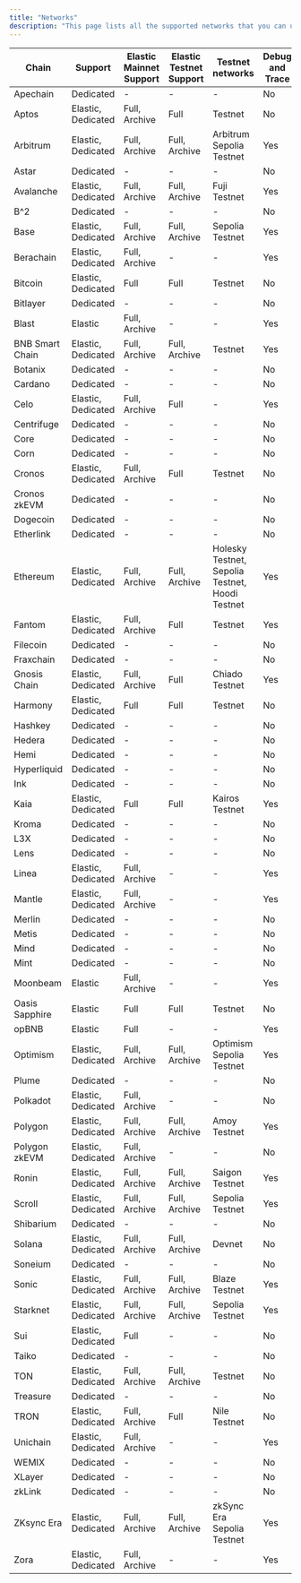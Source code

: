 ```yaml
---
title: "Networks"
description: "This page lists all the supported networks that you can use to deploy your Chainstack nodes."
---
```


| Chain | Support | Elastic Mainnet Support | Elastic Testnet Support | Testnet networks | Debug and Trace |
|-------|---------|-------------------------|--------------------------|------------------|-----------------|
| Apechain | Dedicated | - | - | - | No |
| Aptos | Elastic, Dedicated | Full, Archive | Full | Testnet | No |
| Arbitrum | Elastic, Dedicated | Full, Archive | Full, Archive | Arbitrum Sepolia Testnet | Yes |
| Astar | Dedicated | - | - | - | No |
| Avalanche | Elastic, Dedicated | Full, Archive | Full, Archive | Fuji Testnet | Yes |
| B^2 | Dedicated | - | - | - | No |
| Base | Elastic, Dedicated | Full, Archive | Full, Archive | Sepolia Testnet | Yes |
| Berachain | Elastic, Dedicated | Full, Archive | - | - | Yes |
| Bitcoin | Elastic, Dedicated | Full | Full | Testnet | No |
| Bitlayer | Dedicated | - | - | - | No |
| Blast | Elastic | Full, Archive | - | - | Yes |
| BNB Smart Chain | Elastic, Dedicated | Full, Archive | Full, Archive | Testnet | Yes |
| Botanix | Dedicated | - | - | - | No |
| Cardano | Dedicated | - | - | - | No |
| Celo | Elastic, Dedicated | Full, Archive | Full | - | Yes |
| Centrifuge | Dedicated | - | - | - | No |
| Core | Dedicated | - | - | - | No |
| Corn | Dedicated | - | - | - | No |
| Cronos | Elastic, Dedicated | Full, Archive | Full | Testnet | No |
| Cronos zkEVM | Dedicated | - | - | - | No |
| Dogecoin | Dedicated | - | - | - | No |
| Etherlink | Dedicated | - | - | - | No |
| Ethereum | Elastic, Dedicated | Full, Archive | Full, Archive | Holesky Testnet, Sepolia Testnet, Hoodi Testnet | Yes |
| Fantom | Elastic, Dedicated | Full, Archive | Full | Testnet | Yes |
| Filecoin | Dedicated | - | - | - | No |
| Fraxchain | Dedicated | - | - | - | No |
| Gnosis Chain | Elastic, Dedicated | Full, Archive | Full | Chiado Testnet | Yes |
| Harmony | Elastic, Dedicated | Full | Full | Testnet | No |
| Hashkey | Dedicated | - | - | - | No |
| Hedera | Dedicated | - | - | - | No |
| Hemi | Dedicated | - | - | - | No |
| Hyperliquid | Dedicated | - | - | - | No |
| Ink | Dedicated | - | - | - | No |
| Kaia | Elastic, Dedicated | Full | Full | Kairos Testnet | Yes |
| Kroma | Dedicated | - | - | - | No |
| L3X | Dedicated | - | - | - | No |
| Lens | Dedicated | - | - | - | No |
| Linea | Elastic, Dedicated | Full, Archive | - | - | Yes |
| Mantle | Elastic, Dedicated | Full, Archive | - | - | Yes |
| Merlin | Dedicated | - | - | - | No |
| Metis | Dedicated | - | - | - | No |
| Mind | Dedicated | - | - | - | No |
| Mint | Dedicated | - | - | - | No |
| Moonbeam | Elastic | Full, Archive | - | - | Yes |
| Oasis Sapphire | Elastic | Full | Full | Testnet | No |
| opBNB | Elastic | Full | - | - | Yes |
| Optimism | Elastic, Dedicated | Full, Archive | Full, Archive | Optimism Sepolia Testnet | Yes |
| Plume | Dedicated | - | - | - | No |
| Polkadot | Elastic, Dedicated | Full, Archive | - | - | No |
| Polygon | Elastic, Dedicated | Full, Archive | Full, Archive | Amoy Testnet | Yes |
| Polygon zkEVM | Elastic, Dedicated | Full, Archive | - | - | No |
| Ronin | Elastic, Dedicated | Full, Archive | Full, Archive | Saigon Testnet | Yes |
| Scroll | Elastic, Dedicated | Full, Archive | Full, Archive | Sepolia Testnet | Yes |
| Shibarium | Dedicated | - | - | - | No |
| Solana | Elastic, Dedicated | Full, Archive | Full, Archive | Devnet | No |
| Soneium | Dedicated | - | - | - | No |
| Sonic | Elastic, Dedicated | Full, Archive | Full, Archive | Blaze Testnet | Yes |
| Starknet | Elastic, Dedicated | Full, Archive | Full, Archive | Sepolia Testnet | Yes |
| Sui | Elastic, Dedicated | Full | - | - | No |
| Taiko | Dedicated | - | - | - | No |
| TON | Elastic, Dedicated | Full, Archive | Full, Archive | Testnet | No |
| Treasure | Dedicated | - | - | - | No |
| TRON | Elastic, Dedicated | Full, Archive | Full | Nile Testnet | No |
| Unichain | Elastic, Dedicated | Full, Archive | - | - | Yes |
| WEMIX | Dedicated | - | - | - | No |
| XLayer | Dedicated | - | - | - | No |
| zkLink | Dedicated | - | - | - | No |
| ZKsync Era | Elastic, Dedicated | Full, Archive | Full, Archive | zkSync Era Sepolia Testnet | Yes |
| Zora | Elastic, Dedicated | Full, Archive | - | - | Yes |

